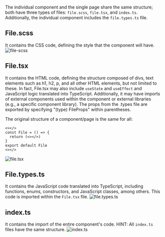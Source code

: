 The individual component and the single page share the same structure; both have three types of files: `file.scss`, `file.tsx`, and `index.ts`. Additionally, the individual component includes the `file.types.ts` file.

## File.scss

It contains the CSS code, defining the style that the component will have.
![file-scss](../../../.images/code-conventions/project-structure/file-scss.png)

## File.tsx

It contains the HTML code, defining the structure composed of divs, text elements such as h1, h2, p, and all other HTML elements, but not limited to these. In fact, File.tsx may also include `useState` and `useEffect` and JavaScript logic translated into TypeScript. Additionally, it may have imports of external components used within the component or external libraries (e.g., a specific component library). The props from the .types file are exported by specifying "(type) FileProps" within parentheses.

The original structure of a component/page is the same for all:

```tsx
<></>
const File = () => {
  return (<></>)
}
export default File
<></>
```

![file.tsx](../../../.images/code-conventions/project-structure/file-tsx.png)

## File.types.ts

It contains the JavaScript code translated into TypeScript, including functions, enums, constructors, and JavaScript classes, among others. This code is imported within the `File.tsx` file.
![file.types.ts](../../../.images/code-conventions/project-structure/file-types-ts.png)

## index.ts

It contains the import of the entire component's code. HINT: All `index.ts` files have the same structure.
![index.ts](../../../.images/code-conventions/project-structure/index-tsx.png)
